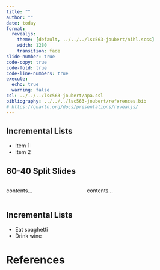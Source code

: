 ```yaml
---
title: ""
author: ""
date: today
format:
  revealjs: 
    theme: [default, ../../../lsc563-joubert/nihl.scss]
    width: 1280
    transition: fade
slide-number: true
code-copy: true
code-fold: true
code-line-numbers: true
execute:
  echo: true
  warning: false
csl: ../../../lsc563-joubert/apa.csl
bibliography: ../../../lsc563-joubert/references.bib
# https://quarto.org/docs/presentations/revealjs/
---
```


## Incremental Lists

::: incremental
-   Item 1
-   Item 2
:::

## 60-40 Split Slides

::: columns
::: {.column width="40%"}
contents...
:::

::: {.column width="60%"}
contents...
:::
:::

## Incremental Lists

::: incremental
-   Eat spaghetti
-   Drink wine
:::

# References
